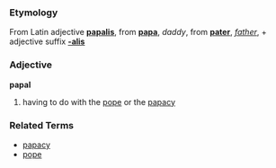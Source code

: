 ===Etymology===
From Latin adjective '''[[papalis]]''', from '''[[papa]]''', ''daddy'', from '''[[pater]]''', ''[[father]]'', + adjective suffix '''[[-alis]]'''

===Adjective===
'''papal'''

# having to do with the [[pope]] or the [[papacy]]

===Related Terms===
*[[papacy]]
*[[pope]]